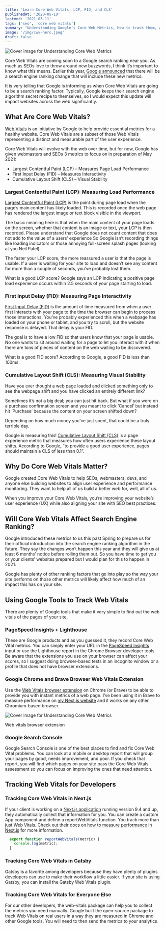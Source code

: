 ```yaml
---
title: 'Learn Core Web Vitals: LCP, FID, and CLS'
publishedAt: '2020-08-10'
lastmod: '2021-03-11'
tags: ['seo', 'core web vitals']
summary: "Understanding Google's Core Web Metrics, how to track them, and what it means for your search rankings."
image: '/img/cwv-hero.jpeg'
draft: false
---
```


<Image
  alt="Cover Image for Understanding Core Web Metrics"
  src="/img/cwv-hero.jpeg"
  width={1200}
  height={720}
  priority
/>

Core Web Vitals are coming soon to a Google search ranking near you. 
As much as SEOs love to throw around new buzzwords, I think it’s important to know what this means.
Earlier this year, [Google announced](https://webmasters.googleblog.com/2020/05/evaluating-page-experience.html) that there will be a search engine ranking change that will include these new metrics.

It is very telling that Google is informing us when Core Web Vitals are going to be a search ranking factor.
Typically, Google keeps their search engine algorithm secret recipe to themselves, so I would expect this update will impact websites across the web significantly.

## What Are Core Web Vitals?
[Web Vitals](https://web.dev/vitals/) is an initiative by Google to help provide essential metrics for a healthy website. 
Core Web Vitals are a subset of those Web Vitals representing a distinct and measurable part of the user experience.

Core Web Vitals will evolve with the web over time, but for now, Google has given webmasters and SEOs 3 metrics to focus on in preparation of May 2021:

- Largest Contentful Paint (LCP) – Measures Page Load Performance
- First Input Delay (FID) – Measures Interactivity
- Cumulative Layout Shift (CLS) – Visual Stability

### Largest Contentful Paint (LCP): Measuring Load Performance

[Largest Contentful Paint (LCP)](https://web.dev/lcp/) is the point during page load when the page’s main content has likely loaded. This is recorded once the web page has rendered the largest image or text block visible in the viewport.

The basic meaning here is that when the main content of your page loads on the screen, whether that content is an image or text, your LCP is then recorded. Please understand that Google does not count content that does not add to the value of a users’ experience So Google isn’t recording things like loading indicators or those annoying full-screen splash pages (looking at you Neil Patel).

The faster your LCP score, the more reassured a user is that the page is usable. If a user is waiting for your site to load and doesn’t see any content for more than a couple of seconds, you’ve probably lost them. <Emoji emoji="😢" />

What is a good LCP score? Google says an LCP indicating a positive page load experience occurs within 2.5 seconds of your page starting to load.

### First Input Delay (FID): Measuring Page Interactivity

[First Input Delay (FID)](https://web.dev/fid/) is the amount of time measured from when a user first interacts with your page to the time the browser can begin to process those interactions. You’ve probably experienced this when a webpage has loaded on your phone or tablet, and you try to scroll, but the website response is delayed. That delay is your FID.

The goal is to have a low FID so that users know that your page is usable. No one wants to sit around waiting for a page to let you interact with it when there are tons of pieces of content on the web waiting to be discovered.

What is a good FID score? According to Google, a good FID is less than 100ms.

### Cumulative Layout Shift (CLS): Measuring Visual Stability

Have you ever thought a web page loaded and clicked something only to see the webpage shift and you have clicked an entirely different link?

Sometimes it’s not a big deal; you can just hit back. But what if you were on a purchase confirmation screen and you meant to click ‘Cancel’ but instead hit ‘Purchase’ because the content on your screen shifted down?

Depending on how much money you’ve just spent, that could be a truly terrible day.

Google is measuring this! [Cumulative Layout Shift (CLS)](https://web.dev/cld/) is a page experience metric that measures how often users experience these layout shifts. According to Google, “to provide a good user experience, pages should maintain a CLS of less than 0.1”.

## Why Do Core Web Vitals Matter?

Google created Core Web Vitals to help SEOs, webmasters, devs, and anyone else building websites to align user experience and performance monitoring. They want to help all of us build a better web for, well, all of us.

When you improve your Core Web Vitals, you’re improving your website’s user experience (UX) while also aligning your site with SEO best practices.

## Will Core Web Vitals Affect Search Engine Ranking?

Google introduced these metrics to us this past Spring to prepare us for their official introduction into the search engine ranking algorithm in the future. They say the changes won’t happen this year and they will give us at least 6 months’ notice before rolling them out. So you have time to get you or your clients’ websites prepared but I would plan for this to happen in 2021.

Google has plenty of other ranking factors that go into play so the way your site performs on those other metrics will likely affect how much of an impact this has on your site.

## Using Google Tools to Track Web Vitals

There are plenty of Google tools that make it very simple to find out the web vitals of the pages of your site.

### PageSpeed Insights + Lighthouse

These are Google products and as you guessed it, they record Core Web Vital metrics. 
You can simply enter your URL in the [PageSpeed Insights](https://developers.google.com/speed/pagespeed/insights/) input or use the Lighthouse report in the Chrome Browser developer tools. 
Be aware that the extensions you use on your browser can affect your scores, so I suggest doing browser-based tests in an incognito window or a profile that does not have browser extensions.

### Google Chrome and Brave Browser Web Vitals Extension

Use the [Web Vitals browser extension](https://chrome.google.com/webstore/detail/web-vitals/ahfhijdlegdabablpippeagghigmibma) on Chrome (or Brave) to be able to provide you with instant metrics of a web page. 
I’ve been using it in Brave to measure performance on [my Next.js website](/posts/rebuilding-blog-nextjs-mdx-tailwindcss) and it works on any other Chromium-based browser.

<Image
  alt="Cover Image for Understanding Core Web Metrics"
  src="/img/web-vitals-ekomenyong.com-screenshot.png"
  width={900}
  height={418}
  priority
/>
<p className="text-base italic">Web vitals browser extension</p>

### Google Search Console

Google Search Console is one of the best places to find and fix Core Web Vital problems. You can look at a mobile or desktop report that will group your pages by good, needs improvement, and poor. 
If you check that report, you will find which pages on your site pass the Core Web Vitals assessment so you can focus on improving the ones that need attention.

## Tracking Web Vitals for Developers

### Tracking Core Web Vitals in Next.js

If your client is working on a [Next.js application](https://nextjs.org/) running version 9.4 and up, they automatically collect that information for you. 
You can create a custom App component and define a reportWebVitals function. You track more than just Web Vitals.
Check out their docs on [how to measure performance in Next.js](https://nextjs.org/docs/advanced-features/measuring-performance) for more information.

```js:pages/_app.js
  export function reportWebVitals(metric) {
    console.log(metric);
  }
```
### Tracking Core Web Vitals in Gatsby

Gatsby is a favorite among developers because they have plenty of plugins developers can use to make their workflow a little easier. If your site is using Gatsby, you can install the Gatsby Web Vitals plugin.

### Tracking Core Web Vitals for Everyone Else

For our other developers, the web-vitals package can help you to collect the metrics you need manually. Google built the open-source package to track Web Vitals on real users in a way they are measured in Chrome and other Google tools. You will need to then send the metrics to your analytics.
